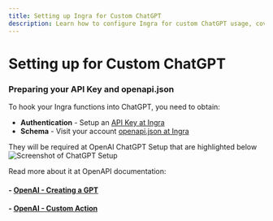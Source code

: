 ```yaml
---
title: Setting up Ingra for Custom ChatGPT
description: Learn how to configure Ingra for custom ChatGPT usage, covering API Key setup and obtaining openapi.json for integration with OpenAI GPTs.
---
```

# Setting up for Custom ChatGPT

### Preparing your API Key and openapi.json

To hook your Ingra functions into ChatGPT, you need to obtain:
- **Authentication** - Setup an [API Key at Ingra]({HUBS_APIKEY_SETUP_URL})
- **Schema** - Visit your account [openapi.json at Ingra]({CONST.HUBS_OPENAPI_URL})

They will be required at OpenAI ChatGPT Setup that are highlighted below
![Screenshot of ChatGPT Setup](/static/docs/chatgpt-custom-setup.png)

Read more about it at OpenAPI documentation:
#### - [OpenAI - Creating a GPT](https://help.openai.com/en/articles/8554397-creating-a-gpt)
#### - [OpenAI - Custom Action](https://platform.openai.com/docs/actions/introduction)